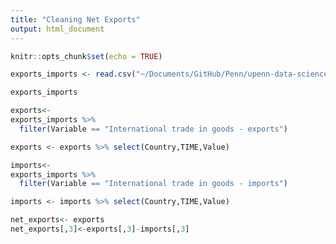 ```yaml
---
title: "Cleaning Net Exports"
output: html_document
---
```


```r
knitr::opts_chunk$set(echo = TRUE)
```

```r
exports_imports <- read.csv("~/Documents/GitHub/Penn/upenn-data-science-academy/Final Project/OECD NEW DATA USE FROM HERE/monthly imports & exports .csv")
```

```r
exports_imports

exports<- 
exports_imports %>%
  filter(Variable == "International trade in goods - exports")

exports <- exports %>% select(Country,TIME,Value)

```
```r
imports<- 
exports_imports %>%
  filter(Variable == "International trade in goods - imports")

imports <- imports %>% select(Country,TIME,Value)

```

```r
net_exports<- exports
net_exports[,3]<-exports[,3]-imports[,3]
```


